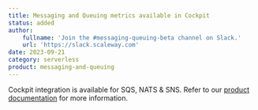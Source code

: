 ```yaml
---
title: Messaging and Queuing metrics available in Cockpit
status: added
author:
    fullname: 'Join the #messaging-queuing-beta channel on Slack.'
    url: 'https://slack.scaleway.com'
date: 2023-09-21
category: serverless
product: messaging-and-queuing
---
```


 Cockpit integration is available for SQS, NATS & SNS. Refer to our [product documentation](https://www.scaleway.com/en/docs/serverless/messaging/how-to/monitor-mnq-cockpit/) for more information.

